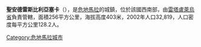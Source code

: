 '''聖安德雷斯比利亞塞卡'''（{{lang-es|San Andrés Villa Seca}}），是[[危地馬拉|危地馬拉]]的城鎮，位於該國西南部，由[[雷塔盧萊烏省|雷塔盧萊烏省]]負責管轄，面積256平方公里，海拔高度403米，2002年人口32,819，人口密度每平方公里128.2人。

{{coord|14|34|N|91|35|W|display=title|region:GT_type:city_source:GNS-enwiki}}

{{Guatemala-geo-stub}}
[[Category:危地馬拉城市|Category:危地馬拉城市]]